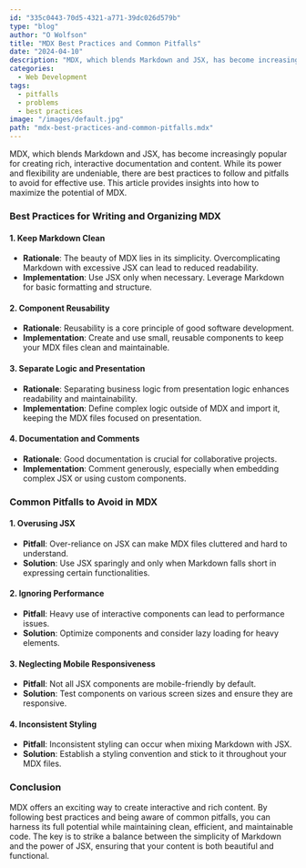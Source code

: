 ```yaml
---
id: "335c0443-70d5-4321-a771-39dc026d579b"
type: "blog"
author: "O Wolfson"
title: "MDX Best Practices and Common Pitfalls"
date: "2024-04-10"
description: "MDX, which blends Markdown and JSX, has become increasingly popular for creating rich, interactive documentation and content. While its power and flexibility are undeniable, there are best practices to follow and pitfalls to avoid for effective use. This article provides insights into how to maximize the potential of MDX."
categories:
  - Web Development
tags:
  - pitfalls
  - problems
  - best practices
image: "/images/default.jpg"
path: "mdx-best-practices-and-common-pitfalls.mdx"
---
```


MDX, which blends Markdown and JSX, has become increasingly popular for creating rich, interactive documentation and content. While its power and flexibility are undeniable, there are best practices to follow and pitfalls to avoid for effective use. This article provides insights into how to maximize the potential of MDX.

### **Best Practices for Writing and Organizing MDX**

#### **1. Keep Markdown Clean**
- **Rationale**: The beauty of MDX lies in its simplicity. Overcomplicating Markdown with excessive JSX can lead to reduced readability.
- **Implementation**: Use JSX only when necessary. Leverage Markdown for basic formatting and structure.

#### **2. Component Reusability**
- **Rationale**: Reusability is a core principle of good software development.
- **Implementation**: Create and use small, reusable components to keep your MDX files clean and maintainable.

#### **3. Separate Logic and Presentation**
- **Rationale**: Separating business logic from presentation logic enhances readability and maintainability.
- **Implementation**: Define complex logic outside of MDX and import it, keeping the MDX files focused on presentation.

#### **4. Documentation and Comments**
- **Rationale**: Good documentation is crucial for collaborative projects.
- **Implementation**: Comment generously, especially when embedding complex JSX or using custom components.

### **Common Pitfalls to Avoid in MDX**

#### **1. Overusing JSX**
- **Pitfall**: Over-reliance on JSX can make MDX files cluttered and hard to understand.
- **Solution**: Use JSX sparingly and only when Markdown falls short in expressing certain functionalities.

#### **2. Ignoring Performance**
- **Pitfall**: Heavy use of interactive components can lead to performance issues.
- **Solution**: Optimize components and consider lazy loading for heavy elements.

#### **3. Neglecting Mobile Responsiveness**
- **Pitfall**: Not all JSX components are mobile-friendly by default.
- **Solution**: Test components on various screen sizes and ensure they are responsive.

#### **4. Inconsistent Styling**
- **Pitfall**: Inconsistent styling can occur when mixing Markdown with JSX.
- **Solution**: Establish a styling convention and stick to it throughout your MDX files.

### **Conclusion**
MDX offers an exciting way to create interactive and rich content. By following best practices and being aware of common pitfalls, you can harness its full potential while maintaining clean, efficient, and maintainable code. The key is to strike a balance between the simplicity of Markdown and the power of JSX, ensuring that your content is both beautiful and functional.
